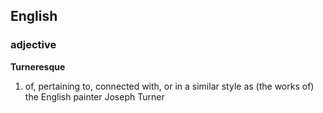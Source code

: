 ==English==
===adjective===
'''Turneresque'''
#of, pertaining to, connected with, or in a similar style as (the works of) the English painter Joseph Turner